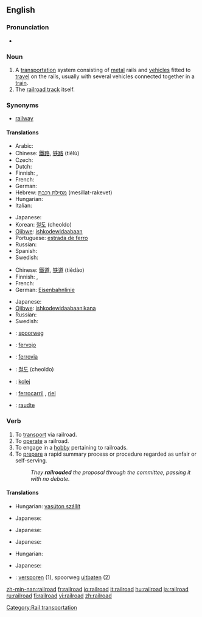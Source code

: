 {{wikipedia}}
==English==

===Pronunciation===
* {{audio|en-us-railroad.ogg|Audio (US)}}

===Noun===
{{en-noun}}

# A [[transportation]] system consisting of [[metal]] rails and [[vehicle]]s fitted to [[travel]] on the rails, usually with several vehicles connected together in a [[train]].
# The [[railroad track]] itself.

===Synonyms===
* [[railway]]

====Translations====
{{rfc-level|Translations at L4+ not in L3 POS section (AutoFormat would have corrected level of Synonyms)}}
{{trans-top|transportation system}}
* Arabic: {{Arab|[[سكة الحديد]]}} {{IPAchar|(síket al-ħadīd)}} {{f}}
* Chinese: [[鐵路]], [[铁路]] (tiělù)
* Czech: {{t-|cs|železnice|f}}
* Dutch: {{t+|nl|spoorweg|m}}
* Finnish: {{t+|fi|rautatie}}, {{t+|fi|rautatie|alt=rautatiet}}
* French: {{t+|fr|chemin de fer|m}}
* German: {{t+|de|Eisenbahn|f}}
* Hebrew: [[מסילת רכבת]] (mesillat-rakevet) {{f}}
* Hungarian: {{t+|hu|vasút}}
* Italian: {{t+|it|ferrovia|f}}
{{trans-mid}}
* Japanese: {{t|ja|sc=Jpan|鉄道|tr=[[てつどう]], tetsudō}}
* Korean: [[철도]] (cheoldo)
* [[Ojibwe]]: [[ishkodewidaabaan]]
* Portuguese: [[estrada de ferro]] {{f}}
* Russian: {{t+|ru|железная дорога|f|tr=želéznaja doróga|sc=Cyrl}}
* Spanish: {{t+|es|ferrocarril|m}}
* Swedish: {{t-|sv|järnväg|c}}
{{trans-bottom}}

{{trans-top|the track itself}}
* Chinese: [[鐵道]], [[铁道]] (tiědào)
* Finnish: {{t+|fi|rata}}, {{t+|fi|rautatie}}
* French: {{t+|fr|voie ferrée|f}}
* German: [[Eisenbahnlinie]] {{f}}
{{trans-mid}}
* Japanese: {{t|ja|sc=Jpan|線路|tr=senro}}
* [[Ojibwe]]: [[ishkodewidaabaanikana]]
* Russian: {{t+|ru|железная дорога|f|tr=želéznaja doróga|sc=Cyrl}}
* Swedish: {{t-|sv|järnväg|c}}
{{trans-bottom}}

{{checktrans-top}}
* {{ttbc|Dutch}}: [[spoorweg]] {{m}}
* {{ttbc|Esperanto}}: [[fervojo]]
* {{ttbc|Italian}}: [[ferrovia]] {{f}}
{{checktrans-mid}}
* {{ttbc|Korean}}: [[철도]] (cheoldo)
* {{ttbc|Polish}}: [[kolej]] {{f}}
* {{ttbc|Spanish}}: [[ferrocarril]] {{m}}, [[riel]] {{m}}
* {{ttbc|Veps}}: [[raudte]]
{{checktrans-bottom}}

===Verb===
{{en-verb}}

# To [[transport]] via railroad.
# To [[operate]] a railroad.
# To engage in a [[hobby]] pertaining to railroads.
# To [[prepare]] a rapid summary process or procedure regarded as unfair or self-serving.
#: ''They '''railroaded''' the proposal through the committee, passing it with no debate.''

====Translations====
{{trans-top|to transport via railroad}}
* Hungarian: [[vasúton szállít]]
{{trans-mid}}
* Japanese: {{t|ja|sc=Jpan|鉄道輸送する|tr=tetsudō-yusō suru}}
{{trans-bottom}}

{{trans-top|to operate a railroad}}
{{trans-mid}}
* Japanese: {{qualifier|phrase}} {{t|ja|sc=Jpan|鉄道を経営する|tr=tetsudō wo keiei suru}}
{{trans-bottom}}

{{trans-top|to engage in a hobby pertaining to railroads}}
{{trans-mid}}
* Japanese: {{qualifier|phrase}} {{t|ja|sc=Jpan|鉄道模型をする|tr=tetsudō-mokei wo suru}}
{{trans-bottom}}

{{trans-top|to prepare a rapid summary process}}
* Hungarian: {{t|hu|keresztülhajt}}
{{trans-mid}}
* Japanese: {{qualifier|phrase}} {{t|ja|sc=Jpan|強引に通過させる|tr=gōin ni tsūka saseru}}
{{trans-bottom}}

{{checktrans-top}}
* {{ttbc|Dutch}}: [[versporen]] (1), spoorweg [[uitbaten]] (2)
{{checktrans-bottom}}

[[Category:Rail transportation]]

[[zh-min-nan:railroad]]
[[fr:railroad]]
[[io:railroad]]
[[it:railroad]]
[[hu:railroad]]
[[ja:railroad]]
[[ru:railroad]]
[[fi:railroad]]
[[vi:railroad]]
[[zh:railroad]]